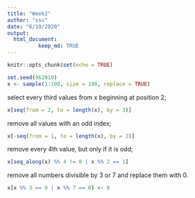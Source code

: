 ```yaml
---
title: "Week2"
author: "ssc"
date: "6/19/2020"
output: 
  html_document:
          keep_md: TRUE
---
```


```r
knitr::opts_chunk$set(echo = TRUE)

set.seed(962019)
x <- sample(1:100, size = 100, replace = TRUE)
```

select every third values from x beginning at position 2;
```r
x[seq(from = 2, to = length(x), by = 3)]

```

remove all values with an odd index;
```r
x[-seq(from = 1, to = length(x), by = 2)]
```


remove every 4th value, but only if it is odd;
```r
x[seq_along(x) %% 4 != 0 | x %% 2 == 1]

```


remove all numbers divisible by 3 or 7 and replace them with 0.

```r
x[x %% 3 == 0 | x %% 7 == 0] <- 0
```

